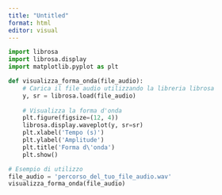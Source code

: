 ```yaml
---
title: "Untitled"
format: html
editor: visual
---
```


```python
import librosa
import librosa.display
import matplotlib.pyplot as plt

def visualizza_forma_onda(file_audio):
    # Carica il file audio utilizzando la libreria librosa
    y, sr = librosa.load(file_audio)
    
    # Visualizza la forma d'onda
    plt.figure(figsize=(12, 4))
    librosa.display.waveplot(y, sr=sr)
    plt.xlabel('Tempo (s)')
    plt.ylabel('Amplitude')
    plt.title('Forma d\'onda')
    plt.show()

# Esempio di utilizzo
file_audio = 'percorso_del_tuo_file_audio.wav'
visualizza_forma_onda(file_audio)

```
